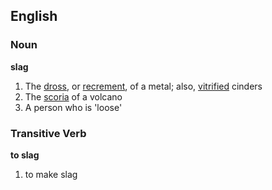 ==English==

{{rfc}}
===Noun===
'''slag'''
#The [[dross]], or [[recrement]], of a metal; also, [[vitrified]] cinders
#The [[scoria]] of a volcano
#A person who is 'loose'

===Transitive Verb===
'''to slag'''
# to make slag